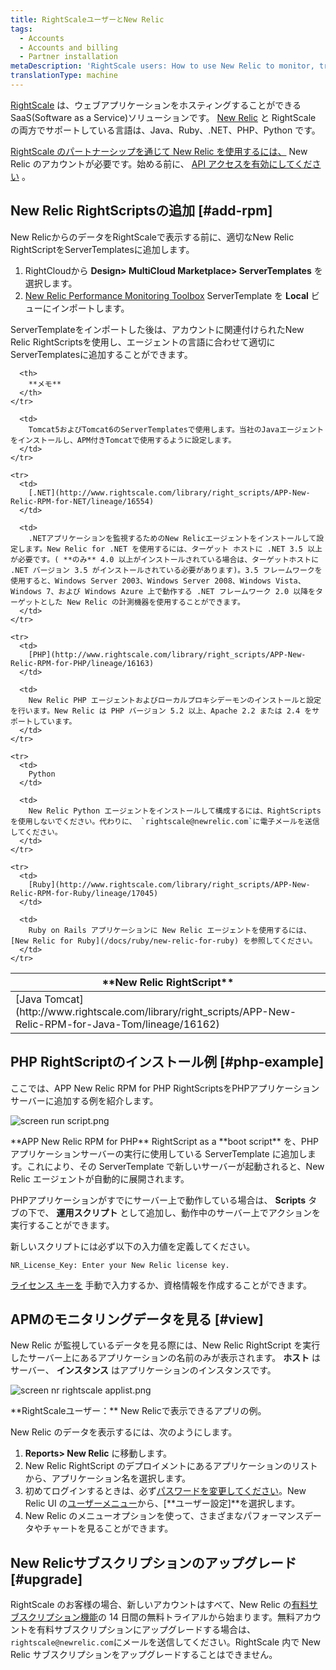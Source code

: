 ```yaml
---
title: RightScaleユーザーとNew Relic
tags:
  - Accounts
  - Accounts and billing
  - Partner installation
metaDescription: 'RightScale users: How to use New Relic to monitor, troubleshoot, and optimize your applications.'
translationType: machine
---
```




[RightScale](https://www.rightscale.com/) は、ウェブアプリケーションをホスティングすることができるSaaS(Software as a Service)ソリューションです。 [New Relic](http://support.rightscale.com/27-Partners/New_Relic) と RightScale の両方でサポートしている言語は、Java、Ruby、.NET、PHP、Python です。

[RightScale のパートナーシップを通じて New Relic を使用するには、](http://www.rightscale.com/partners/isv/new-relic.php) New Relic のアカウントが必要です。始める前に、 [API アクセスを有効にしてください](/docs/apis/rest-api-v2/requirements/new-relic-rest-api-v2-getting-started) 。

## New Relic RightScriptsの追加 [#add-rpm]

New RelicからのデータをRightScaleで表示する前に、適切なNew Relic RightScriptをServerTemplatesに追加します。

1. RightCloudから **Design> MultiCloud Marketplace> ServerTemplates** を選択します。
2. [New Relic Performance Monitoring Toolbox](http://www.rightscale.com/library/server_templates/New-Relic-Performance-Monitori/lineage/17048 "リンクが新しいウィンドウで開きます") ServerTemplate を **Local** ビューにインポートします。

ServerTemplateをインポートした後は、アカウントに関連付けられたNew Relic RightScriptsを使用し、エージェントの言語に合わせて適切にServerTemplatesに追加することができます。

<table>
  <thead>
    <tr>
      <th width={200}>
        **New Relic RightScript**
      </th>

      <th>
        **メモ**
      </th>
    </tr>
  </thead>

  <tbody>
    <tr>
      <td>
        [Java Tomcat](http://www.rightscale.com/library/right_scripts/APP-New-Relic-RPM-for-Java-Tom/lineage/16162)
      </td>

      <td>
        Tomcat5およびTomcat6のServerTemplatesで使用します。当社のJavaエージェントをインストールし、APM付きTomcatで使用するように設定します。
      </td>
    </tr>

    <tr>
      <td>
        [.NET](http://www.rightscale.com/library/right_scripts/APP-New-Relic-RPM-for-NET/lineage/16554)
      </td>

      <td>
        .NETアプリケーションを監視するためのNew Relicエージェントをインストールして設定します。New Relic for .NET を使用するには、ターゲット ホストに .NET 3.5 以上が必要です。( **のみ** 4.0 以上がインストールされている場合は、ターゲットホストに .NET バージョン 3.5 がインストールされている必要があります)。3.5 フレームワークを使用すると、Windows Server 2003、Windows Server 2008、Windows Vista、Windows 7、および Windows Azure 上で動作する .NET フレームワーク 2.0 以降をターゲットとした New Relic の計測機器を使用することができます。
      </td>
    </tr>

    <tr>
      <td>
        [PHP](http://www.rightscale.com/library/right_scripts/APP-New-Relic-RPM-for-PHP/lineage/16163)
      </td>

      <td>
        New Relic PHP エージェントおよびローカルプロキシデーモンのインストールと設定を行います。New Relic は PHP バージョン 5.2 以上、Apache 2.2 または 2.4 をサポートしています。
      </td>
    </tr>

    <tr>
      <td>
        Python
      </td>

      <td>
        New Relic Python エージェントをインストールして構成するには、RightScripts を使用しないでください。代わりに、 `rightscale@newrelic.com`に電子メールを送信してください。
      </td>
    </tr>

    <tr>
      <td>
        [Ruby](http://www.rightscale.com/library/right_scripts/APP-New-Relic-RPM-for-Ruby/lineage/17045)
      </td>

      <td>
        Ruby on Rails アプリケーションに New Relic エージェントを使用するには、 [New Relic for Ruby](/docs/ruby/new-relic-for-ruby) を参照してください。
      </td>
    </tr>
  </tbody>
</table>

## PHP RightScriptのインストール例 [#php-example]

ここでは、APP New Relic RPM for PHP RightScriptsをPHPアプリケーションサーバーに追加する例を紹介します。

<img
  title="screen run script.png"
  alt="screen run script.png"
  src={accountsRightscaleRunScript}
/>

<figcaption>
  **APP New Relic RPM for PHP** RightScript as a **boot script** を、PHP アプリケーションサーバーの実行に使用している ServerTemplate に追加します。これにより、その ServerTemplate で新しいサーバーが起動されると、New Relic エージェントが自動的に展開されます。
</figcaption>

PHPアプリケーションがすでにサーバー上で動作している場合は、 **Scripts** タブの下で、 **運用スクリプト** として追加し、動作中のサーバー上でアクションを実行することができます。

新しいスクリプトには必ず以下の入力値を定義してください。

```
NR_License_Key: Enter your New Relic license key.
```

[ライセンス キーを](/docs/apis/intro-apis/new-relic-api-keys/#license-key) 手動で入力するか、資格情報を作成することができます。

## APMのモニタリングデータを見る [#view]

New Relic が監視しているデータを見る際には、New Relic RightScript を実行したサーバー上にあるアプリケーションの名前のみが表示されます。 **ホスト** はサーバー、 **インスタンス** はアプリケーションのインスタンスです。

<img
  title="screen nr rightscale applist.png"
  alt="screen nr rightscale applist.png"
  src={accountsRightscaleAppList}
/>

<figcaption>
  **RightScaleユーザー：** New Relicで表示できるアプリの例。
</figcaption>

New Relic のデータを表示するには、次のようにします。

1. **Reports> New Relic** に移動します。
2. New Relic RightScript のデプロイメントにあるアプリケーションのリストから、アプリケーション名を選択します。
3. 初めてログインするときは、必ず[パスワードを変更してください](/docs/subscriptions/changing-passwords-and-user-preferences)。New Relic UI の[ユーザーメニュー](/docs/accounts/accounts-billing/general-account-settings/intro-account-settings)から、\[**ユーザー設定]**を選択します。
4. New Relic のメニューオプションを使って、さまざまなパフォーマンスデータやチャートを見ることができます。

## New Relicサブスクリプションのアップグレード [#upgrade]

RightScale のお客様の場合、新しいアカウントはすべて、New Relic の[有料サブスクリプション機能](http://newrelic.com/application-monitoring/pricing)の 14 日間の無料トライアルから始まります。無料アカウントを有料サブスクリプションにアップグレードする場合は、 `rightscale@newrelic.com`にメールを送信してください。RightScale 内で New Relic サブスクリプションをアップグレードすることはできません。